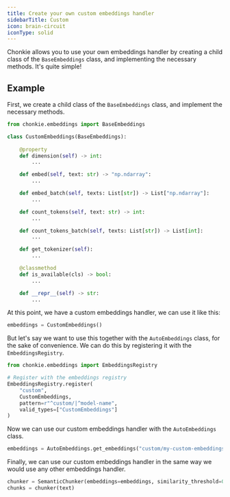 ```yaml
---
title: Create your own custom embeddings handler
sidebarTitle: Custom
icon: brain-circuit
iconType: solid
---
```


Chonkie allows you to use your own embeddings handler by creating a child class of the `BaseEmbeddings` class, and implementing the necessary methods. It's quite simple!


## Example

First, we create a child class of the `BaseEmbeddings` class, and implement the necessary methods.

```python
from chonkie.embeddings import BaseEmbeddings

class CustomEmbeddings(BaseEmbeddings):
    
    @property
    def dimension(self) -> int:
        ...

    def embed(self, text: str) -> "np.ndarray":
        ...

    def embed_batch(self, texts: List[str]) -> List["np.ndarray"]:
        ...

    def count_tokens(self, text: str) -> int:
        ...

    def count_tokens_batch(self, texts: List[str]) -> List[int]:
        ...

    def get_tokenizer(self):
        ...

    @classmethod
    def is_available(cls) -> bool:
        ...

    def __repr__(self) -> str:
        ...
```
At this point, we have a custom embeddings handler, we can use it like this:

```python
embeddings = CustomEmbeddings()
```

But let's say we want to use this together with the `AutoEmbeddings` class, for the sake of convenience. We can do this by registering it with the `EmbeddingsRegistry`.
```python
from chonkie.embeddings import EmbeddingsRegistry

# Register with the embeddings registry
EmbeddingsRegistry.register(
    "custom",
    CustomEmbeddings,
    pattern=r"^custom/|^model-name", 
    valid_types=["CustomEmbeddings"]
)
```

Now we can use our custom embeddings handler with the `AutoEmbeddings` class.
```python
embeddings = AutoEmbeddings.get_embeddings("custom/my-custom-embeddings")
```

Finally, we can use our custom embeddings handler in the same way we would use any other embeddings handler.

```python
chunker = SemanticChunker(embeddings=embeddings, similarity_threshold=0.7)
chunks = chunker(text)
```